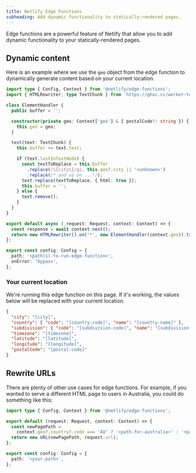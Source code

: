 ```yaml
---
title: Netlify Edge Functions
subheading: Add dynamic functionality to statically-rendered pages.
---
```


Edge functions are a powerful feature of Netlify that allow you to add dynamic functionality to your statically-rendered pages.

## Dynamic content

Here is an example where we use the `geo` object from the edge function to dynamically generate content based on your current location.

```ts title="netlify/edge-functions/geo-rewrite.ts"
import type { Config, Context } from '@netlify/edge-functions';
import { HTMLRewriter, type TextChunk } from 'https://ghuc.cc/worker-tools/html-rewriter/index.ts';

class ElementHandler {
  public buffer = '';

  constructor(private geo: Context['geo'] & { postalCode?: string }) {
    this.geo = geo;
  }

  text(text: TextChunk) {
    this.buffer += text.text;

    if (text.lastInTextNode) {
      const textToReplace = this.buffer
        .replace(/\[city\]/gi, this.geo?.city || '<unknown>')
        .replace(/* and so on ...*/);
      text.replace(textToReplace, { html: true });
      this.buffer = '';
    } else {
      text.remove();
    }
  }
}

export default async (_request: Request, context: Context) => {
  const response = await context.next();
  return new HTMLRewriter().on('*', new ElementHandler(context.geo)).transform(response);
};

export const config: Config = {
  path: '<path(s)-to-run-edge-function>',
  onError: 'bypass',
};
```

### Your current location

We're running this edge function on this page. If it's working, the values below will be replaced with your current location.

```json
{
  "city": "[city]",
  "country": { "code": "[country-code]", "name": "[country-name]" },
  "subdivision": { "code": "[subdivision-code]", "name": "[subdivision-name]" },
  "timezone": "[timezone]",
  "latitude": "[latitude]",
  "longitude": "[longitude]",
  "postalCode": "[postal-code]"
}
```

## Rewrite URLs

There are plenty of other use cases for edge functions. For example, if you wanted to serve a different HTML page to users in Australia, you could do something like this:

```ts
import type { Config, Context } from '@netlify/edge-functions';

export default (request: Request, context: Context) => {
  const newPagePath =
    context.geo?.country?.code === 'AU' ? '<path-for-australia>' : '<path-for-rest-of-world>';
  return new URL(newPagePath, request.url);
};

export const config: Config = {
  path: '<your-path>',
};
```
